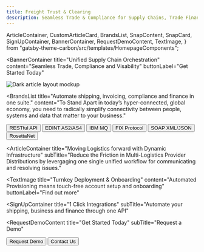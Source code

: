 ```yaml
---
title: Freight Trust & Clearing 
description: Seamless Trade & Compliance for Supply Chains, Trade Finance & Logistics
---
```


  ArticleContainer,
  CustomArticleCard,
  BrandsList,
  SnapContent,
  SnapCard,
  SignUpContainer,
  BannerContainer,
  RequestDemoContent,
  TextImage,
} from "gatsby-theme-carbon/src/templates/HomepageComponents";


<BannerContainer 
  title="Unified Supply Chain Orchestration"
  content="Seamless Trade, Compliance and Visability"
  buttonLabel="Get Started Today"
>

![Dark article layout mockup](./components/images/Article_05.png)

</BannerContainer>

<BrandsList
  title="Automate shipping, invoicing, compliance and finance in one suite."
  content="To Stand Apart in today’s hyper-connected, global economy, you need to radically simplify connectivity between people, systems and data that matter to your business."
  >
  <Row>
    <Column colMd={2} colLg={2}>
      <Button kind="primary" href="#top">
        RESTful API
      </Button>
    </Column>
    <Column colMd={2} colLg={2}>
      <Button kind="primary" href="#top">
        EDINT AS2/AS4
      </Button>
    </Column>
    <Column colMd={2} colLg={2}>
      <Button kind="primary" href="#top">
        IBM MQ
      </Button>
    </Column>
    <Column colMd={2} colLg={2}>
      <Button kind="primary" href="#top">
        FIX Protocol
      </Button>
    </Column>
    <Column colMd={2} colLg={2}>
      <Button kind="primary" href="#top">
        SOAP XML/JSON
      </Button>
    </Column>
    <Column colMd={2} colLg={2}>
      <Button kind="primary" href="#top">
        RosettaNet
      </Button>
    </Column>
  </Row>
</BrandsList>

<SnapContent title="Solving the Hardest Problems in Supply Chain
 ">
  <Row>
    <Column colSm={12} colMd={6} colLg={6}>
      <SnapCard
        title="Unworkable"
        buttonLabel="Increasingly complex, closed-source ecosystems"
        content="Broken business processes have significant consequences. We provide consistent workflows to provision, secure, connect, and run a fault-tolerant EDI VAN Network at half the cost per message "
      />
    </Column>
    <Column colSm={12} colMd={6} colLg={6}>
      <SnapCard
        title="Unavoidable"
        buttonLabel="From Regulations to Trade"
        content="We utilize a multi-cloud service networking platform to connect and secure services across any runtime platform and public or private cloud. From custom TMS software to the largest players like MercuryGate or NetCPB"
      />
    </Column>
    <Column colSm={12} colMd={6} colLg={6}>
      <SnapCard
        title="Urgent"
        buttonLabel="Reduce Complexity & Costs"
        content="Our advanced machine learning module is designed to help you avert potential problems that could otherwise result in fines or penalties. The system will let you know before you transmit an entry if the Importer Security Filing (ISF) has been filed or if their are any other potential issues."
      />
    </Column>
    <Column colSm={12} colMd={6} colLg={6}>
      <SnapCard
        title="Automated Notifications"
        buttonLabel="Mapping, Batching, and Scheduling"
        content="Status of the shipments you are clearing for them, Statements (for Type 3 filings), Invoices, delivery orders, and Forms 7501 and 3461, Drawback reports that provide detail about their entries."
      />
    </Column>
  </Row>
</SnapContent>

<ArticleContainer
  title="Moving Logistics forward with Dynamic Infrastructure"
  subTitle="Reduce the Friction in Multi-Logistics Provider Distributions by levergaging one single unified workflow for communicating and resolving issues."
>
<Row>
<Column colMd={4} colLg={4}>
    <CustomArticleCard
      subTitle="Communication"
      title="Managed Connectivity"
      color="dark"
      imgSrc="https://www.xeneta.com/hubfs/Xeneta_2020_website_assets/Images/Illustration_freight_shippers.png"
      >

  </CustomArticleCard>
</Column>
<Column colMd={4} colLg={4}>
    <CustomArticleCard
      subTitle="Partners"
      title="Network of Networks"
      color="dark"
      imgSrc="https://www.xeneta.com/hubfs/Xeneta_2020_website_assets/Images/Illustration_freight_forwarders.png"
      >

  </CustomArticleCard>
</Column>
<Column colMd={4} colLg={4}>
    <CustomArticleCard
      subTitle="Data Formats & Standards"
      title="Open Source"
      color="dark"
      imgSrc="https://www.xeneta.com/hubfs/Xeneta_2020_website_assets/Images/Illustration_carriers.png"
      >

  </CustomArticleCard>
</Column>
</Row>
</ArticleContainer>

<TextImage 
  title="Turnkey Deployment & Onboarding"
  content="Automated Provisioning means touch-free account setup and onboarding"
  buttonLabel="Find out more"
></TextImage>


<SignUpContainer
  title="1 Click Integrations"
  subTitle="Automate your shipping, business and finance through one API"
></SignUpContainer>

<RequestDemoContent
  title="Get Started Today"
  subTitle="Request a Demo"
>
  <Button href="#top" kind="secondary">
    Request Demo
  </Button>
  <Button href="#top" kind="tertiary">
    Contact Us
  </Button>
</RequestDemoContent>
